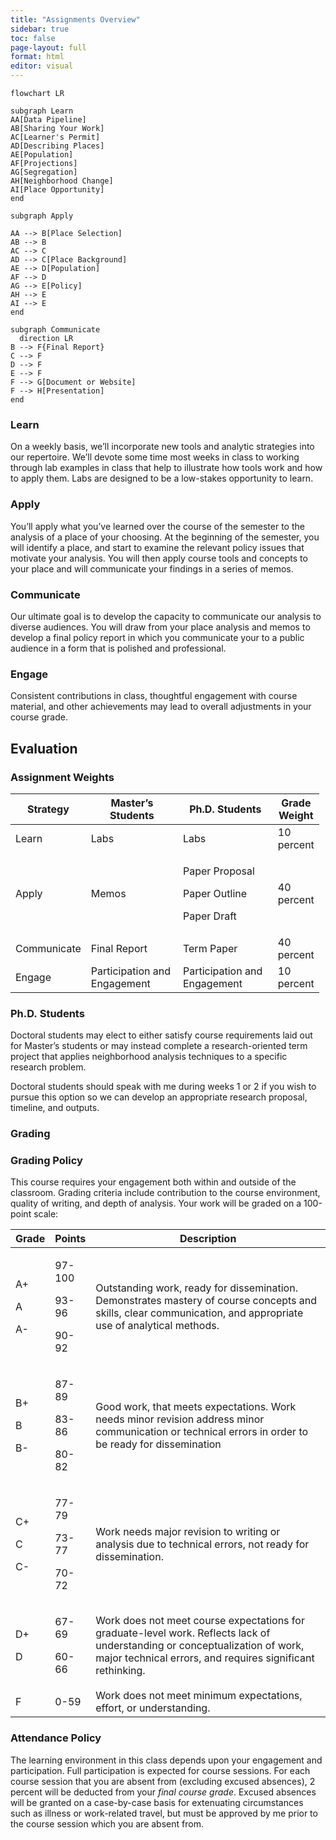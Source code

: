 ```yaml
---
title: "Assignments Overview"
sidebar: true
toc: false
page-layout: full
format: html
editor: visual
---
```


```mermaid
flowchart LR

subgraph Learn
AA[Data Pipeline]
AB[Sharing Your Work]
AC[Learner's Permit]
AD[Describing Places]
AE[Population]
AF[Projections]
AG[Segregation]
AH[Neighborhood Change]
AI[Place Opportunity]
end

subgraph Apply

AA --> B[Place Selection]
AB --> B
AC --> C
AD --> C[Place Background]
AE --> D[Population]
AF --> D
AG --> E[Policy]
AH --> E
AI --> E
end

subgraph Communicate
  direction LR
B --> F{Final Report}
C --> F
D --> F
E --> F
F --> G[Document or Website]
F --> H[Presentation]
end
```

### Learn

On a weekly basis, we'll incorporate new tools and analytic strategies into our repertoire. We'll devote some time most weeks in class to working through lab examples in class that help to illustrate how tools work and how to apply them. Labs are designed to be a low-stakes opportunity to learn.

### Apply

You'll apply what you've learned over the course of the semester to the analysis of a place of your choosing. At the beginning of the semester, you will identify a place, and start to examine the relevant policy issues that motivate your analysis. You will then apply course tools and concepts to your place and will communicate your findings in a series of memos.

### Communicate

Our ultimate goal is to develop the capacity to communicate our analysis to diverse audiences. You will draw from your place analysis and memos to develop a final policy report in which you communicate your to a public audience in a form that is polished and professional.

### Engage

Consistent contributions in class, thoughtful engagement with course material, and other achievements may lead to overall adjustments in your course grade.

## Evaluation

### Assignment Weights

+--------------+------------------------------+------------------------------+--------------+
| Strategy     | Master's Students            | Ph.D. Students               | Grade Weight |
+==============+==============================+==============================+==============+
| Learn        | Labs                         | Labs                         | 10 percent   |
+--------------+------------------------------+------------------------------+--------------+
| Apply        | Memos                        | Paper Proposal               | 40 percent   |
|              |                              |                              |              |
|              |                              | Paper Outline                |              |
|              |                              |                              |              |
|              |                              | Paper Draft                  |              |
+--------------+------------------------------+------------------------------+--------------+
| Communicate  | Final Report                 | Term Paper                   | 40 percent   |
+--------------+------------------------------+------------------------------+--------------+
| Engage       | Participation and Engagement | Participation and Engagement | 10 percent   |
+--------------+------------------------------+------------------------------+--------------+

### Ph.D. Students

Doctoral students may elect to either satisfy course requirements laid out for Master's students or may instead complete a research-oriented term project that applies neighborhood analysis techniques to a specific research problem.

Doctoral students should speak with me during weeks 1 or 2 if you wish to pursue this option so we can develop an appropriate research proposal, timeline, and outputs.

### Grading

### Grading Policy

This course requires your engagement both within and outside of the classroom. Grading criteria include contribution to the course environment, quality of writing, and depth of analysis. Your work will be graded on a 100-point scale:

+---------+-------------+-------------------------------------------------------------------------------------------------------------------------------------------------------------------------------------------+
| Grade   | Points      | Description                                                                                                                                                                               |
+=========+=============+===========================================================================================================================================================================================+
| A+      | 97-100      | Outstanding work, ready for dissemination. Demonstrates mastery of course concepts and skills, clear communication, and appropriate use of analytical methods.                            |
|         |             |                                                                                                                                                                                           |
| A       | 93-96       |                                                                                                                                                                                           |
|         |             |                                                                                                                                                                                           |
| A-      | 90-92       |                                                                                                                                                                                           |
+---------+-------------+-------------------------------------------------------------------------------------------------------------------------------------------------------------------------------------------+
| B+      | 87-89       | Good work, that meets expectations. Work needs minor revision address minor communication or technical errors in order to be ready for dissemination                                      |
|         |             |                                                                                                                                                                                           |
| B       | 83-86       |                                                                                                                                                                                           |
|         |             |                                                                                                                                                                                           |
| B-      | 80-82       |                                                                                                                                                                                           |
+---------+-------------+-------------------------------------------------------------------------------------------------------------------------------------------------------------------------------------------+
| C+      | 77-79       | Work needs major revision to writing or analysis due to technical errors, not ready for dissemination.                                                                                    |
|         |             |                                                                                                                                                                                           |
| C       | 73-77       |                                                                                                                                                                                           |
|         |             |                                                                                                                                                                                           |
| C-      | 70-72       |                                                                                                                                                                                           |
+---------+-------------+-------------------------------------------------------------------------------------------------------------------------------------------------------------------------------------------+
| D+      | 67-69       | Work does not meet course expectations for graduate-level work. Reflects lack of understanding or conceptualization of work, major technical errors, and requires significant rethinking. |
|         |             |                                                                                                                                                                                           |
| D       | 60-66       |                                                                                                                                                                                           |
+---------+-------------+-------------------------------------------------------------------------------------------------------------------------------------------------------------------------------------------+
| F       | 0-59        | Work does not meet minimum expectations, effort, or understanding.                                                                                                                        |
+---------+-------------+-------------------------------------------------------------------------------------------------------------------------------------------------------------------------------------------+

### Attendance Policy

The learning environment in this class depends upon your engagement and participation. Full participation is expected for course sessions. For each course session that you are absent from (excluding excused absences), 2 percent will be deducted from your *final course grade*. Excused absences will be granted on a case-by-case basis for extenuating circumstances such as illness or work-related travel, but must be approved by me prior to the course session which you are absent from.
